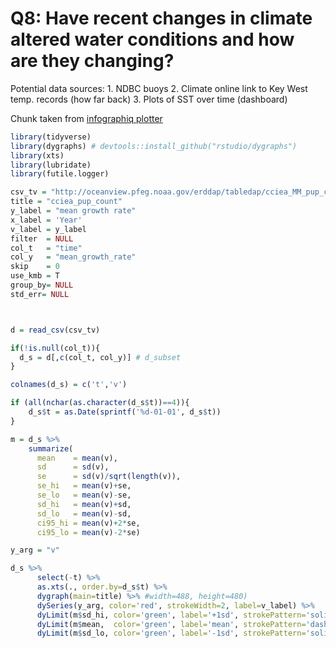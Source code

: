 # Q8: Have recent changes in climate altered water conditions and how are they changing?

Potential data sources:
1. NDBC buoys
2. Climate online link to Key West temp. records (how far back)
3. Plots of SST over time (dashboard)


Chunk taken from [infographiq plotter](https://github.com/marinebon/infographiq/blob/master/R/plot.R)
```r
library(tidyverse)
library(dygraphs) # devtools::install_github("rstudio/dygraphs")
library(xts)
library(lubridate)
library(futile.logger)

csv_tv = "http://oceanview.pfeg.noaa.gov/erddap/tabledap/cciea_MM_pup_count.csv?time,mean_growth_rate"
title = "cciea_pup_count"
y_label = "mean growth rate"
x_label = 'Year'
v_label = y_label
filter  = NULL
col_t   = "time"
col_y   = "mean_growth_rate"
skip    = 0
use_kmb = T
group_by= NULL
std_err= NULL



d = read_csv(csv_tv)

if(!is.null(col_t)){
  d_s = d[,c(col_t, col_y)] # d_subset
}

colnames(d_s) = c('t','v')

if (all(nchar(as.character(d_s$t))==4)){
    d_s$t = as.Date(sprintf('%d-01-01', d_s$t))
}

m = d_s %>%
    summarize(
      mean    = mean(v),
      sd      = sd(v),
      se      = sd(v)/sqrt(length(v)),
      se_hi   = mean(v)+se,
      se_lo   = mean(v)-se,
      sd_hi   = mean(v)+sd,
      sd_lo   = mean(v)-sd,
      ci95_hi = mean(v)+2*se,
      ci95_lo = mean(v)-2*se)

y_arg = "v"

d_s %>%
      select(-t) %>%
      as.xts(., order.by=d_s$t) %>%
      dygraph(main=title) %>% #width=488, height=480)
      dySeries(y_arg, color='red', strokeWidth=2, label=v_label) %>%
      dyLimit(m$sd_hi, color='green', label='+1sd', strokePattern='solid') %>%
      dyLimit(m$mean,  color='green', label='mean', strokePattern='dashed') %>%
      dyLimit(m$sd_lo, color='green', label='-1sd', strokePattern='solid')
```

